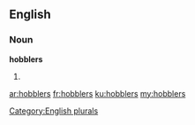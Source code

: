 ==English==

===Noun===
'''hobblers'''

# {{plural of|hobbler}}

[[Category:English plurals]]

[[ar:hobblers]]
[[fr:hobblers]]
[[ku:hobblers]]
[[my:hobblers]]